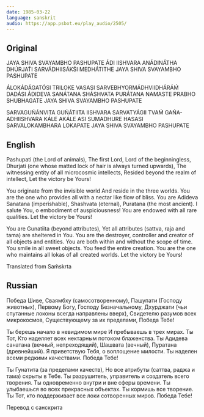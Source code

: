 ```yaml
---
date: 1985-03-22
language: sanskrit
audio: https://app.psbot.eu/play_audio/2505/
---
```


## Original

JAYA SHIVA SVAYAMBHO PASHUPATE
ÁDI IISHVARA ANÁDINÁTHA DHÚRJAT́I
SARVÁDHIISÁKŚI MEDHÁTITHE
JAYA SHIVA SVAYAMBHO PASHUPATE

ÁLOKÁDÁGATÓSI TRILOKE VASASI
SARVEBHYORMÁDHVIIDHÁRÁḾ DADÁSI
ÁDIDEVA SANÁTANA SHÁSHVATA PURÁTANA
NAMASTE PRABHO SHUBHAGATE
JAYA SHIVA SVAYAMBHO PASHUPATE

SARVAGUŃÁNVITA GUŃÁTIITA IISHVARA
SARVATYÁGII TVAḾ GAŃA-ADHIISHVARA
KÁLE AKÁLE ASI SUMADHURE HASASI
SARVALOKAMBHARA LOKAPATE
JAYA SHIVA SVAYAMBHO PASHUPATE

## English

Pashupati (the Lord of animals),
The first Lord, Lord of the beginningless,
Dhurjati
(one whose matted lock of hair is always turned upwards),
The witnessing entity of all microcosmic intellects,
Resided beyond the realm of intellect,
Let the victory be Yours!

You originate from the invisible world
And reside in the three worlds.
You are the one who provides all with a nectar like flow of bliss.
You are Adideva Sanatana (imperishable),
Shashvata (eternal), Puratana (the most ancient).
I salute You, o embodiment of auspiciousness!
You are endowed with all rare qualities.
Let the victory be Yours!

You are Gunatiita (beyond attributes),
Yet all attributes (sattva, raja and tama) are sheltered in You.
You are the destroyer,
controller and creator of all objects and entities.
You are both within and without the scope of time.
You smile in all sweet objects.
You feed the entire creation.
You are the one who maintains all lokas of all created worlds.
Let the victory be Yours!

Translated from Saḿskrta

## Russian

Победа Шиве, Сваямбху (самосотворенному),
Пашупати (Господу животных),
Первому Богу, Господу Безначальному,
Дхурджати
(чьи спутанные локоны всегда направлены вверх),
Свидетелю разумов всех микрокосмов,
Существующему за их пределами,
Победа Тебе!

Ты берешь начало в невидимом мире
И пребываешь в трех мирах.
Ты Тот, Кто наделяет всех
нектарным потоком блаженства.
Ты Адидева санатана (вечный, непреходящий),
Шашвата (вечный), Пуратана (древнейший).
Я приветствую Тебя, о воплощение милости.
Ты наделен всеми редкими качествами.
Победа Тебе!

Ты Гунатита (за пределами качеств),
Но все атрибуты (саттва, раджа и тама) скрыты в Тебе.
Ты разрушитель,
управитель и создатель всего творения.
Ты одновременно внутри и вне сферы времени.
Ты улыбаешься во всех прекрасных объектах.
Ты кормишь все творение.
Ты Тот, кто поддерживает все локи сотворенных миров.
Победа Тебе!

Перевод с санскрита

